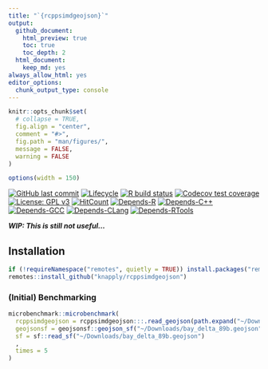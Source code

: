 ```yaml
---
title: "`{rcppsimdgeojson}`"
output:
  github_document:
    html_preview: true
    toc: true
    toc_depth: 2
  html_document:
    keep_md: yes
always_allow_html: yes
editor_options: 
  chunk_output_type: console
---
```


<!-- README.Rmd generates README.md. -->

```r
knitr::opts_chunk$set(
  # collapse = TRUE,
  fig.align = "center",
  comment = "#>",
  fig.path = "man/figures/",
  message = FALSE,
  warning = FALSE
)

options(width = 150)
```


<!-- badges: start -->
[![GitHub last commit](https://img.shields.io/github/last-commit/knapply/rcppsimdgeojson.svg)](https://github.com/knapply/rcppsimdgeojson/commits/master)
[![Lifecycle](https://img.shields.io/badge/lifecycle-experimental-orange.svg)](https://www.tidyverse.org/lifecycle/#experimental)
[![R build status](https://github.com/knapply/rcppsimdgeojson/workflows/R-CMD-check/badge.svg)](https://github.com/knapply/rcppsimdgeojson/actions?workflow=R-CMD-check)
[![Codecov test coverage](https://codecov.io/gh/knapply/rcppsimdgeojson/branch/master/graph/badge.svg)](https://codecov.io/gh/knapply/rcppsimdgeojson?branch=master)
[![License: GPL v3](https://img.shields.io/badge/License-GPLv3-blue.svg)](https://www.gnu.org/licenses/gpl-3.0)
[![HitCount](http://hits.dwyl.io/knapply/rcppsimdgeojson.svg)](http://hits.dwyl.io/knapply/rcppsimdgeojson)
[![Depends-R](https://img.shields.io/badge/Depends-GNU_R >= 4.0-blue.svg)](https://www.r-project.org/)
[![Depends-C++](https://img.shields.io/badge/Depends-C++17-blue.svg)](https://en.cppreference.com/w/cpp/17)
[![Depends-GCC](https://img.shields.io/badge/Depends-GCC >= 7-red.svg)](https://gcc.gnu.org/)
[![Depends-CLang](https://img.shields.io/badge/Depends-Clang >= 7-red.svg)](https://clang.llvm.org/)
[![Depends-RTools](https://img.shields.io/badge/Depends-RTools >= 40-red.svg)](https://cran.r-project.org/bin/windows/Rtools/)

<!-- badges: end -->

___WIP: This is still not useful...___

## Installation


```r
if (!requireNamespace("remotes", quietly = TRUE)) install.packages("remotes")
remotes::install_github("knapply/rcppsimdgeojson")
```


### (Initial) Benchmarking

```r
microbenchmark::microbenchmark(
  rcppsimdgeojson = rcppsimdgeojson:::.read_geojson(path.expand("~/Downloads/bay_delta_89b.geojson")),
  geojsonsf = geojsonsf::geojson_sf("~/Downloads/bay_delta_89b.geojson"),
  sf = sf::read_sf("~/Downloads/bay_delta_89b.geojson")
  ,
  times = 5
)
```



